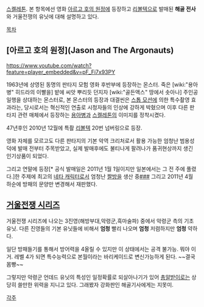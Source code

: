 [[스켈레톤]]. 본 항목에선 영화 [[아르고 호의 원정]]에 등장하고 [[리볼텍]]으로 발매된 '''해골 전사'''와 거울전쟁의 유닛에 대해 설명하고 있다.

[[목차]]

== [아르고 호의 원정](Jason and The Argonauts) ==
https://www.youtube.com/watch?feature=player_embedded&v=pF_Fi7x93PY

1963년에 상영된 동명의 판타지 모험 영화 후반부에 등장하는 몬스터.
죽은 [wiki:"용아병" 히드라의 이빨을] 밭에 씨앗 뿌리듯 던지자 [wiki:"골든액스" 땅에서 솟아나] 주인공 일행을 상대하는 몬스터로, 본 몬스터의 등장과 대결씬은 [[스톱 모션]]에 의한 특수촬영 효과라는, 당시로서는 혁신적인 연출로 시청자들의 인상에 강하게 박혔으며 이후 다른 판타지 관련 매체에서 등장하는 [[용아병]]과 [[스켈레톤]]의 이미지를 정착시켰다.

47년후인 2010년 12월에 특촬 [[리볼텍]] 20번 넘버링으로 등장.

영화 자체를 모르고도 다른 판타지의 기본 악역 크리처로서 활용 가능한 엄청난 범용성 덕에 발매 전부터 주목받았고, 실제 발매후에도 불티나게 팔려나가 품귀현상까지 생긴 인기상품이 되었다. 

그리고 연말에 등장[* 공식 발매일은 2011년 1월 1일이지만 일본에서는 그 전 주에 풀렸다.]한 주제에 최고의 [[네타 캐릭터]]로서 엄청난  [[짤방]]을 생산 중[http://mistjade.egloos.com/2738178#2738178_1 #][http://bbs2.ruliweb.daum.net/gaia/do/ruliweb/default/hobby/1206/read?articleId=18062163&bbsId=G005&itemId=87&pageIndex=1&t__nil_ruliweb=best&nil_id=14 ##]
그리고 2011년 4월 하순에 방패의 문양만 변경해서 재판했다.

== [[거울전쟁 시리즈]] ==
거울전쟁 시리즈에 나오는 3진영(해방부대,악령군,흑마술파) 중에서 악령군 측의 기초 유닛. 다른 진영들의 기본 유닛들에 비해서 '''엄청''' 빨리 나오며 '''엄청''' 저렴하지만 '''엄청''' 약하다.
 
일단 방패들기를 통해서 방어력을 4올릴 수 있지만 이 상태에서는 공격 불가능. 뭐야 이거. 레벨 4가 되면 특수능력으로 본월이라는 바리케이드로 변신가능하게 된다. ~~결국 몸빵~~

그렇지만 악령군 언데드 유닛의 특성인 일정확률로 되살아나기가 있어 [[총알받이]]로는 상당히 쓸만한 위력을 지니고 있다. 그래봤자 강화판인 해골기사에게는 지못미.

[[각주]]
